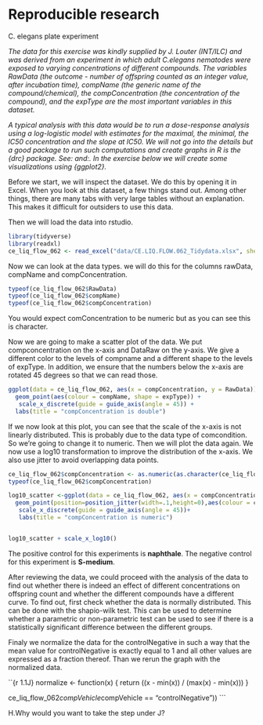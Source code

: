 # Reproducible research 
C. elegans plate experiment

_The data for this exercise was kindly supplied by J. Louter (INT/ILC) and was derived from an experiment in which adult C.elegans nematodes were exposed to varying concentrations of different compounds. The variables RawData (the outcome - number of offspring counted as an integer value, after incubation time), compName (the generic name of the compound/chemical), the compConcentration (the concentration of the compound), and the expType are the most important variables in this dataset._

_A typical analysis with this data would be to run a dose-response analysis using a log-logistic model with estimates for the maximal, the minimal, the IC50 concentration and the slope at IC50. We will not go into the details but a good package to run such computations and create graphs in R is the {drc} package. See: and:. In the exercise below we will create some visualizations using {ggplot2}._ 

Before we start, we will inspect the dataset. We do this by opening it in Excel. When you look at this dataset, a few things stand out. Among other things, there are many tabs with very large tables without an explanation. This makes it difficult for outsiders to use this data.

Then we will load the data into rstudio.
```r
library(tidyverse)
library(readxl)
ce_liq_flow_062 <- read_excel("data/CE.LIQ.FLOW.062_Tidydata.xlsx", sheet = 1)
```

Now we can look at the data types. we will do this for the columns rawData, compName and compConcentration. 
```r
typeof(ce_liq_flow_062$RawData)
typeof(ce_liq_flow_062$compName)
typeof(ce_liq_flow_062$compConcentration)
```
You would expect comConcentration to be numeric but as you can see this is character.

Now we are going to make a scatter plot of the data. We put compconcentration on the x-axis and DataRaw on the y-axis. We give a different color to the levels of compname and a different shape to the levels of expType. In addition, we ensure that the numbers below the x-axis are rotated 45 degrees so that we can read those.
```r
ggplot(data = ce_liq_flow_062, aes(x = compConcentration, y = RawData)) +
  geom_point(aes(colour = compName, shape = expType)) +
   scale_x_discrete(guide = guide_axis(angle = 45)) +
  labs(title = "compConcentration is double")
```

If we now look at this plot, you can see that the scale of the x-axis is not linearly distributed. This is probably due to the data type of comcondition. So we're going to change it to numeric. Then we will plot the data again. We now use a log10 transformation to improve the distribution of the x-axis. We also use jitter to avoid overlapping data points.

```r
ce_liq_flow_062$compConcentration <- as.numeric(as.character(ce_liq_flow_062$compConcentration))
typeof(ce_liq_flow_062$compConcentration)

log10_scatter <-ggplot(data = ce_liq_flow_062, aes(x = compConcentration, y = RawData)) +
  geom_point(position=position_jitter(width=.1,height=0),aes(colour = compName, shape = compName)) +
   scale_x_discrete(guide = guide_axis(angle = 45))+
   labs(title = "compConcentration is numeric") 


log10_scatter + scale_x_log10()
```

The positive control for this experiments is __naphthale__. The negative control for this experiment is __S-medium__.

After reviewing the data, we could proceed with the analysis of the data to find out whether there is indeed an effect of different concentrations on offspring count and whether the different compounds have a different curve. To find out, first check whether the data is normally distributed. This can be done with the shapio-wilk test. This can be used to determine whether a parametric or non-parametric test can be used to see if there is a statistically significant difference between the different groups.

Finaly we normalize the data for the controlNegative in such a way that the mean value for controlNegative is exactly equal to 1 and all other values are expressed as a fraction thereof. Than we rerun the graph with the normalized data.

``{r 1.1J}
normalize <- function(x) {
return ((x - min(x)) / (max(x) - min(x)))
}


ce_liq_flow_062$compVehicle %>% normalize(filter(ce_liq_flow_062$compVehicle == "controlNegative"))
```



H.Why would you want to take the step under J?
